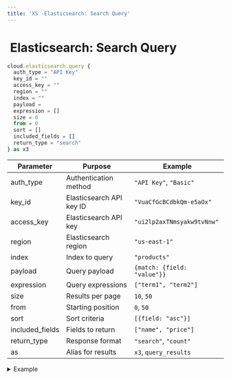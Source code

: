 ```yaml
---
title: 'XS -Elasticsearch: Search Query'
---
```


# <img src="../assets/docuBadge (11).png" alt="" data-size="line"> Elasticsearch: Search Query <a href="#xs-elasticsearch-search-query" id="xs-elasticsearch-search-query"></a>

```javascript
cloud.elasticsearch.query {
  auth_type = "API Key"
  key_id = ""
  access_key = ""
  region = ""
  index = ""
  payload =
  expression = []
  size = 0
  from = 0
  sort = []
  included_fields = []
  return_type = "search"
} as x3
```

| Parameter        | Purpose                  | Example                     |
| ---------------- | ------------------------ | --------------------------- |
| auth\_type       | Authentication method    | `"API Key"`, `"Basic"`      |
| key\_id          | Elasticsearch API key ID | `"VuaCfGcBCdbkQm-e5aOx"`    |
| access\_key      | Elasticsearch API key    | `"ui2lp2axTNmsyakw9tvNnw"`  |
| region           | Elasticsearch region     | `"us-east-1"`               |
| index            | Index to query           | `"products"`                |
| payload          | Query payload            | `{match: {field: "value"}}` |
| expression       | Query expressions        | `["term1", "term2"]`        |
| size             | Results per page         | `10`, `50`                  |
| from             | Starting position        | `0`, `50`                   |
| sort             | Sort criteria            | `[{field: "asc"}]`          |
| included\_fields | Fields to return         | `["name", "price"]`         |
| return\_type     | Response format          | `"search"`, `"count"`       |
| as               | Alias for results        | `x3`, `query_results`       |

<details>

<summary>Example</summary>

```javascript
cloud.elasticsearch.query {
  auth_type = "API Key"
  key_id = $env.ES_KEY_ID
  access_key = $env.ES_ACCESS_KEY
  region = "us-west-2"
  index = "products"
  payload = {
    match: {
      category: "electronics"
    }
  }
  size = 20
  from = 0
  sort = [{price: "desc"}]
  included_fields = ["name", "price", "category"]
  return_type = "search"
} as search_results
```

* Performs structured queries
* Supports pagination
* Configurable field selection
* Flexible sorting options
* Multiple return type formats

</details>

